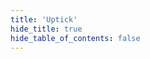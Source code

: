 ```yaml
---
title: 'Uptick'
hide_title: true
hide_table_of_contents: false
---
```




<ChainLayout>
  <ChainHero
    name="Uptick"
    iconUrl="img/"
    bgColor=""
    scope="mainnet"
    chainId="uptick_117-1"
    nodeVersion="v0.2.19"
    token=""
    stakeUrl=""
    restakeUrl=""
    websiteUrl="https://www.uptickproject.com/"
    githubUrl="https://github.com/UptickNetwork"
    xUrl="https://twitter.com/Uptickproject"
    discordUrl="https://discord.com/invite/teqX78VZUV"
  />

  <ProductLinks explorerUrl="" appUrl="" appImageUrl="img/products/"/>

  <ToolsGrid chainName="uptick"/>

</ChainLayout>
